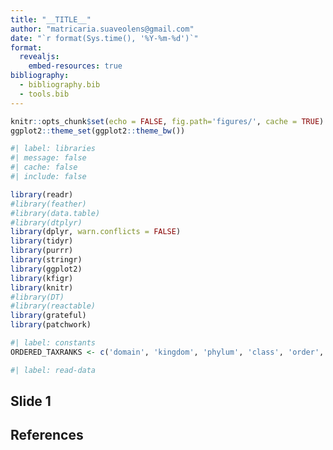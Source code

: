 ```yaml
---
title: "__TITLE__"
author: "matricaria.suaveolens@gmail.com"
date: "`r format(Sys.time(), '%Y-%m-%d')`"
format: 
  revealjs:
    embed-resources: true
bibliography:
  - bibliography.bib
  - tools.bib
---
```


```r
knitr::opts_chunk$set(echo = FALSE, fig.path='figures/', cache = TRUE)
ggplot2::theme_set(ggplot2::theme_bw())
```

```r
#| label: libraries
#| message: false
#| cache: false
#| include: false

library(readr)
#library(feather)
#library(data.table)
#library(dtplyr)
library(dplyr, warn.conflicts = FALSE)
library(tidyr)
library(purrr)
library(stringr)
library(ggplot2)
library(kfigr)
library(knitr)
#library(DT)
#library(reactable)
library(grateful)
library(patchwork)
```

```r
#| label: constants
ORDERED_TAXRANKS <- c('domain', 'kingdom', 'phylum', 'class', 'order', 'family', 'genus', 'species', 'strain', 'subspecies')
```

```r
#| label: read-data
```

## Slide 1

## References
